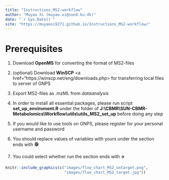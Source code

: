 ```yaml
--- 
title: "Instructions_MS2-workflow"
author: "Muyao Xi (muyao.xi@sund.ku.dk)"
date: "`r Sys.Date()`"
site: "https://muyaoxi9271.github.io/Instructions_MS2-workflow/"
---
```


# Prerequisites 

1. Download **OpenMS** <a href="https://abibuilder.cs.uni-tuebingen.de/archive/openms/OpenMSInstaller/release/" target="blank"></a> for converting the format of MS2-files 

2. (optional) Download **WinSCP** <a href="https://winscp.net/eng/downloads.php></a> for transferring local files to server of GNPS

3. Export MS2-files as .mzML from $dataanalysis$

4. In order to install all essential packages, please run script **set_up_enviroment.R** under the folder of **J:\\CBMR\\SUN-CBMR-Metabolomics\\Workflow\\utils\\utils_MS2_set_up** before doing any step

5. If you would like to use tools on GNPS, please register for your personal username and password

6. You should replace values of variables with yours under the section ends with 🕵️

7. You could select whether run the section ends with ✈️



```r

knitr::include_graphics(c("images/flow_chart_MS2_untarget.png",
                          "images/flow_chart_MS2_target.jpg"))



```




